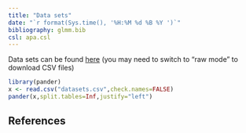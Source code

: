 ```yaml
---
title: "Data sets"
date: "`r format(Sys.time(), '%H:%M %d %B %Y ')`"
bibliography: glmm.bib
csl: apa.csl
---
```


Data sets can be found [here](https://github.com/bbolker/mm_iowa2024/tree/master/data) (you may need to switch to "raw mode" to download CSV files)

```r
library(pander)
x <- read.csv("datasets.csv",check.names=FALSE)
pander(x,split.tables=Inf,justify="left")
```

## References

